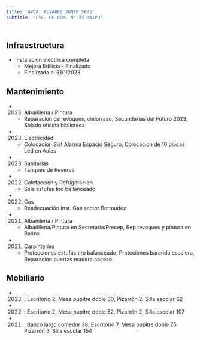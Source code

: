 ```yaml
---
title: 'AVDA. ALVAREZ JONTE 5075'
subtitle: 'ESC. DE COM. N° 33 MAIPU'
---
```


#
## Infraestructura

* Instalacion electrica completa 
    + Mejora Edilicia - Finalizado 
    + Finalizada el 31/1/2023 






## Mantenimiento

*  (2023) Albañileria / Pintura 
    + Reparacion de revoques, cielorraso, Secundarias del Futuro 2023, Solado oficina biblioteca

*  (2023) Electricidad 
    + Colocacion Sist Alarma Espacio Seguro, Colocacion de 10 placas Led en Aulas

*  (2023) Sanitarias 
    + Tanques de Reserva

*  (2022) Calefaccion y Refrigeracion 
    + Seis estufas tiro ballanceado

*  (2022) Gas 
    + Readecuación Inst. Gas sector Bermudez

*  (2021) Albañileria / Pintura 
    + Albañileria/Pintura en Secretaria/Precep, Rep revoques y pintura en Baños

*  (2021) Carpinterías 
    + Protecciones estufas tiro balanceado, Proteciones baranda escalera, Reparacion puertas madera acceso





## Mobiliario

*  (2023) : Escritorio 2, Mesa pupitre doble 30, Pizarrón 2, Silla escolar 62 

*  (2022) : Escritorio 2, Mesa pupitre doble 52, Pizarrón 2, Silla escolar 107 

*  (2021) : Banco largo comedor 38, Escritorio 7, Mesa pupitre doble 75, Pizarrón 3, Silla escolar 154 



